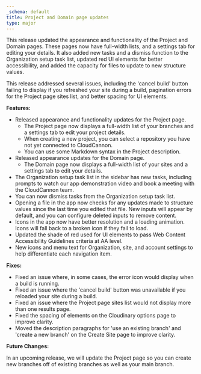 ```yaml
---
_schema: default
title: Project and Domain page updates
type: major
---
```

This release updated the appearance and functionality of the Project and Domain pages. These pages now have full-width lists, and a settings tab for editing your details. It also added new tasks and a dismiss function to the Organization setup task list, updated red UI elements for better accessibility, and added the capacity for files to update to new structure values.

This release addressed several issues, including the 'cancel build' button failing to display if you refreshed your site during a build, pagination errors for the Project page sites list, and better spacing for UI elements.

**Features:**

* Released appearance and functionality updates for the Project page.
  * The Project page now displays a full-width list of your branches and a settings tab to edit your project details.
  * When creating a new project, you can select a repository you have not yet connected to CloudCannon.
  * You can use some Markdown syntax in the Project description.
* Released appearance updates for the Domain page.
  * The Domain page now displays a full-width list of your sites and a settings tab to edit your details.
* The Organization setup task list in the sidebar has new tasks, including prompts to watch our app demonstration video and book a meeting with the CloudCannon team.
* You can now dismiss tasks from the Organization setup task list.
* Opening a file in the app now checks for any updates made to structure values since the last time you edited that file. New inputs will appear by default, and you can configure deleted inputs to remove content.
* Icons in the app now have better resolution and a loading animation. Icons will fall back to a broken icon if they fail to load.
* Updated the shade of red used for UI elements to pass Web Content Accessibility Guidelines criteria at AA level.
* New icons and menu text for Organization, site, and account settings to help differentiate each navigation item.

**Fixes:**

* Fixed an issue where, in some cases, the error icon would display when a build is running.
* Fixed an issue where the 'cancel build' button was unavailable if you reloaded your site during a build.
* Fixed an issue where the Project page sites list would not display more than one results page.
* Fixed the spacing of elements on the Cloudinary options page to improve clarity.
* Moved the description paragraphs for 'use an existing branch' and 'create a new branch' on the Create Site page to improve clarity.

**Future Changes:**

In an upcoming release, we will update the Project page so you can create new branches off of existing branches as well as your main branch.
